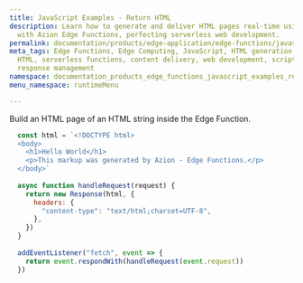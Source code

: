 ```yaml
---
title: JavaScript Examples - Return HTML
description: Learn how to generate and deliver HTML pages real-time using JavaScript
  with Azion Edge Functions, perfecting serverless web development.
permalink: documentation/products/edge-application/edge-functions/javascript-examples/return-html
meta_tags: Edge Functions, Edge Computing, JavaScript, HTML generation, real-time
  HTML, serverless functions, content delivery, web development, script handling,
  response management
namespace: documentation_products_edge_functions_javascript_examples_return_html
menu_namespace: runtimeMenu

---
```


Build an HTML page of an HTML string inside the Edge Function.

```js
  const html = `<!DOCTYPE html>
  <body>
    <h1>Hello World</h1>
    <p>This markup was generated by Azion - Edge Functions.</p>
  </body>`
  
  async function handleRequest(request) {
    return new Response(html, {
      headers: {
        "content-type": "text/html;charset=UTF-8",
      },
    })
  }
  
  addEventListener("fetch", event => {
    return event.respondWith(handleRequest(event.request))
  })
```




